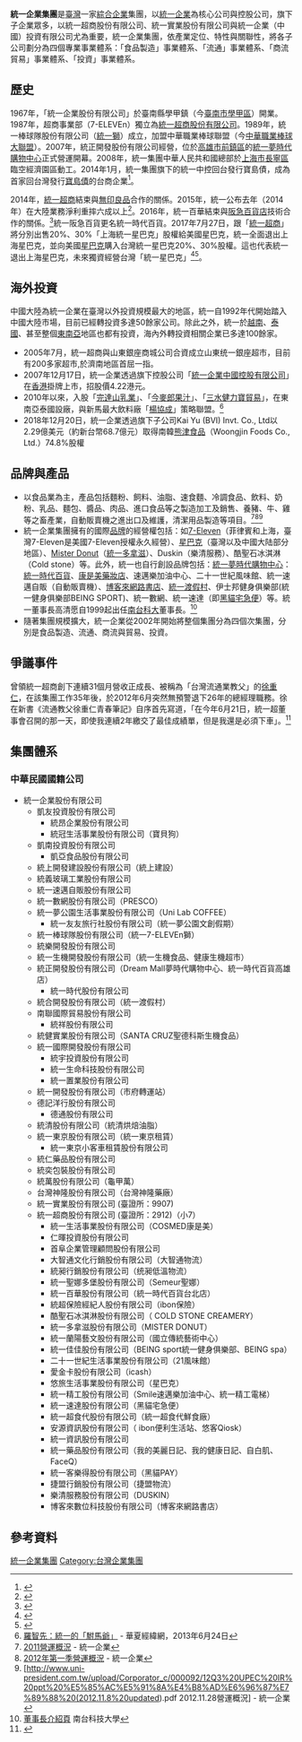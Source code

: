 '''統一企業集團'''是[[臺灣|臺灣]]一家[[綜合企業|綜合企業]]集團，以[[統一企業|統一企業]]為核心公司與控股公司，旗下子企業眾多，以統一超商股份有限公司、統一實業股份有限公司與統一企業（中國）投資有限公司尤為重要，統一企業集團，依產業定位、特性與關聯性，將各子公司劃分為四個專業事業體系：「食品製造」事業體系、「流通」事業體系、「商流貿易」事業體系、「投資」事業體系。

== 歷史 ==
1967年，「統一企業股份有限公司」於臺南縣學甲鎮（今[[台南市|臺南市]][[學甲區|學甲區]]）開業。1987年，超商事業部（7-ELEVEn）獨立為[[統一超商股份有限公司|統一超商股份有限公司]]。1989年，統一棒球隊股份有限公司（[[統一獅|統一獅]]）成立，加盟中華職業棒球聯盟（今[[中華職業棒球大聯盟|中華職業棒球大聯盟]]）。2007年，統正開發股份有限公司經營，位於[[高雄市|高雄市]][[前鎮區|前鎮區]]的[[統一夢時代購物中心|統一夢時代購物中心]]正式營運開幕。2008年，統一集團中華人民共和國總部於[[上海市|上海市]][[長寧區|長寧區]]臨空經濟園區動工。2014年1月，統一集團旗下的統一中控回台發行寶島債，成為首家回台灣發行[[寶島債|寶島債]]的台商企業<ref>{{Cite web |url=http://www.ettoday.net/news/20140123/319110.htm |title=首檔台商寶島債　統一中控今掛牌《東森新聞》 |access-date=2020-01-07 |archive-date=2016-08-17 |archive-url=https://web.archive.org/web/20160817090315/http://www.ettoday.net/news/20140123/319110.htm |dead-url=no }}</ref>。

2014年，[[統一超商股份有限公司|統一超商]]結束與[[無印良品|無印良品]]合作的關係。2015年，統一公布去年（2014年）在大陸業務淨利重摔六成以上<ref>{{Cite web |url=http://news.ltn.com.tw/news/business/paper/871964%E4%B8%AD%E5%9C%8B%E5%B8%82%E5%A0%B4%E6%AE%BA%E6%88%AE%E6%85%98%E7%83%88 |title=羅智先：趕快逃命 |access-date=2020-01-07 |archive-date=2017-03-05 |archive-url=https://web.archive.org/web/20170305062415/http://news.ltn.com.tw/news/business/paper/871964%E4%B8%AD%E5%9C%8B%E5%B8%82%E5%A0%B4%E6%AE%BA%E6%88%AE%E6%85%98%E7%83%88 |dead-url=no }}</ref>。2016年，統一百華結束與[[阪急百貨店|阪急百貨店]]技術合作的關係。<ref>{{Cite web |url=http://www.chinatimes.com/newspapers/20150708000059-260202 |title=統一、阪急百貨 分道揚鑣 |access-date=2020-01-07 |archive-date=2016-06-24 |archive-url=https://web.archive.org/web/20160624222659/http://www.chinatimes.com/newspapers/20150708000059-260202 |dead-url=no }}</ref>統一阪急百貨更名統一時代百貨。2017年7月27日，跟「[[統一超商|統一超商]]」將分別出售20%、30%「上海統一星巴克」股權給美國星巴克，統一全面退出上海星巴克，並向美國[[星巴克|星巴克]]購入台灣統一星巴克20%、30%股權。這也代表統一退出上海星巴克，未來獨資經營台灣「統一星巴克」<ref>{{cite news|author=|title=統一退出上海星巴克！收購台灣星巴克50%股權獨資經營|url=http://www.setn.com/News.aspx?NewsID=277214|accessdate=2017-07-27|newspaper=《[[三立新聞網|三立新聞網]]》|date=2017-07-28|deadurl=no|archiveurl=https://web.archive.org/web/20170730044723/http://www.setn.com/News.aspx?NewsID=277214|archivedate=2017-07-30}}</ref><ref>{{cite news|author=趙曼汝|title=統一為什麼要賣掉上海星巴克這隻小金雞？|url=http://www.cw.com.tw/article/article.action?id=5084100|accessdate=2017-07-27|newspaper=《[[天下雜誌|天下雜誌]]》|date=2017-07-27|deadurl=no|archiveurl=https://web.archive.org/web/20170728024557/http://www.cw.com.tw/article/article.action?id=5084100|archivedate=2017-07-28}}</ref>。

== 海外投資 ==
中國大陸為統一企業在臺灣以外投資規模最大的地區，統一自1992年代開始踏入中國大陸市場，目前已經轉投資多達50餘家公司。除此之外，統一於[[越南|越南]]、[[泰國|泰國]]、甚至整個[[東南亞|東南亞]]地區也都有投資，海內外轉投資相關企業已多達100餘家。

* 2005年7月，統一超商與山東銀座商城公司合資成立山東统一銀座超市，目前有200多家超市,於濟南地區首屈一指。
* 2007年12月17日，統一企業透過旗下控股公司「[[統一企業中國控股有限公司|統一企業中國控股有限公司]]」在[[香港|香港]]掛牌上市，招股價4.22港元。
* 2010年以來，入股「[[完達山乳業|完達山乳業]]」、「[[今麥郎果汁|今麥郎果汁]]」、「[[三水健力寶貿易|三水健力寶貿易]]」，在東南亞泰國設廠，與新馬最大飲料廠「[[楊協成|楊協成]]」策略聯盟。<ref>[http://www.huaxia.com/tslj/rdrw/2013/06/3392385.html 羅智先：統一的「駙馬爺」] {{Wayback|url=http://www.huaxia.com/tslj/rdrw/2013/06/3392385.html |date=20130819210656 }} - 華夏經緯網，2013年6月24日</ref>
* 2018年12月20日，統一企業透過旗下子公司Kai Yu (BVI) Invt. Co., Ltd以2.29億美元（約新台幣68.7億元）取得南韓[[熊津食品|熊津食品]]（Woongjin Foods Co., Ltd.）74.8%股權

== 品牌與產品 ==
* 以食品業為主，產品包括麵粉、飼料、油脂、速食麵、冷調食品、飲料、奶粉、乳品、麵包、醬品、肉品、進口食品等之製造加工及銷售、養豬、牛、雞等之畜產業，自動販賣機之進出口及維護，清潔用品製造等項目。<ref>[http://www.uni-president.com.tw/upload/FinancialY_c/2011/70-103.pdf 2011營運概況] {{Wayback|url=http://www.uni-president.com.tw/upload/FinancialY_c/2011/70-103.pdf |date=20121030111453 }} - 統一企業</ref><ref>[http://www.uni-president.com.tw/upload/Corporator_c/000084/12Q1%20UPEC%20ppt%20(6.19%20updated)%E5%85%AC%E5%91%8A%E4%B8%AD%E6%96%87%E7%89%88.pdf 2012年第一季營運概況]{{dead link|date=2018年5月|bot=InternetArchiveBot|fix-attempted=yes}} - 統一企業</ref><ref>[http://www.uni-president.com.tw/upload/Corporator_c/000092/12Q3%20UPEC%20IR%20ppt%20%E5%85%AC%E5%91%8A%E4%B8%AD%E6%96%87%E7%89%88%20(2012.11.8%20updated).pdf 2012.11.28營運概況]{{dead link|date=2018年5月|bot=InternetArchiveBot|fix-attempted=yes}} - 統一企業</ref>
* 統一企業集團擁有的國際[[品牌|品牌]]的經營權包括：如[[7-Eleven|7-Eleven]]（菲律賓和上海，臺灣7-Eleven是美國7-Eleven授權永久經營）、[[星巴克|星巴克]]（臺灣以及中國大陆部分地區）、[[Mister_Donut|Mister Donut]]（[[統一多拿滋|統一多拿滋]]）、Duskin（樂清服務）、酷聖石冰淇淋（Cold stone）等。此外，統一也自行創設品牌包括：[[統一夢時代購物中心|統一夢時代購物中心]]：[[統一時代百貨|統一時代百貨]]、[[康是美藥妝店|康是美藥妝店]]、速邁樂加油中心、二十一世紀風味館、統一速邁自販（自動販賣機）、[[博客來網路書店|博客來網路書店]]、[[統一渡假村|統一渡假村]]、伊士邦健身俱樂部(統一健身俱樂部BEING SPORT)、統一數網、統一速達（即[[統一速達|黑貓宅急便]]）等。統一董事長高清愿自1999起出任[[南台科大|南台科大]]董事長。<ref>[http://www.stust.edu.tw/about_html/board.html 董事長介紹頁] {{Wayback|url=http://www.stust.edu.tw/about_html/board.html |date=20130802132857 }}南台科技大學</ref>
* 隨著集團規模擴大，統一企業從2002年開始將整個集團分為四個次集團，分別是食品製造、流通、商流與貿易、投資。

== 爭議事件 ==
{{main|統一企業食品管理事件列表}}
曾領統一超商創下連續31個月營收正成長、被稱為「台灣流通業教父」的[[徐重仁|徐重仁]]，在該集團工作35年後，於2012年6月突然無預警退下26年的總經理職務。徐在新書《流通教父徐重仁青春筆記》自序首先寫道，「在今年6月21日，統一超董事會召開的那一天，即使我連續2年繳交了最佳成績單，但是我還是必須下車」。<ref>{{cite news|author=東森財經|title=繳最佳成績單還得下車徐重仁新書吐退休統一內幕|url=http://www.ettoday.net/news/20121007/111589.htm|publisher=東森新聞|date=2012-10-07|accessdate=2012-10-07|deadurl=no|archiveurl=https://web.archive.org/web/20121008192402/http://www.ettoday.net/news/20121007/111589.htm|archivedate=2012-10-08}}</ref>

== 集團體系 ==

=== 中華民國國籍公司 ===

*統一企業股份有限公司
** 凱友投資股份有限公司
*** 統昂企業股份有限公司
*** 統冠生活事業股份有限公司（寶貝狗）
** 凱南投資股份有限公司
*** 凱亞食品股份有限公司
** 統上開發建設股份有限公司（統上建設）
** 統義玻璃工業股份有限公司
** 統一速邁自販股份有限公司
** 統一數網股份有限公司（PRESCO）
** 統一夢公園生活事業股份有限公司（Uni Lab COFFEE）
*** 統一友友旅行社股份有限公司（統一夢公園文創假期）
** 統一棒球隊股份有限公司（統一7-ELEVEn獅）
** 統樂開發股份有限公司
** 統一生機開發股份有限公司（統一生機食品、健康生機超市）
** 統正開發股份有限公司（Dream Mall夢時代購物中心、統一時代百貨高雄店）
*** 統一時代股份有限公司
** 統合開發股份有限公司（統一渡假村）
** 南聯國際貿易股份有限公司
*** 統祥股份有限公司
** 統健實業股份有限公司（SANTA CRUZ聖德科斯生機食品）
** 統一國際開發股份有限公司
*** 統宇投資股份有限公司
*** 統一生命科技股份有限公司
*** 統一置業股份有限公司
** 統一開發股份有限公司（市府轉運站）
** 德記洋行股份有限公司
*** 德通股份有限公司
** 統清股份有限公司（統清烘焙油脂）
** 統一東京股份有限公司（統一東京租賃）
*** 統一東京小客車租賃股份有限公司
** 統仁藥品股份有限公司
** 統奕包裝股份有限公司
** 統萬股份有限公司（龜甲萬）
** 台灣神隆股份有限公司（台灣神隆藥廠）
** 統一實業股份有限公司 (臺證所：9907)
** 統一超商股份有限公司 (臺證所：2912)（小7）
*** 統一生活事業股份有限公司（COSMED康是美）
*** 仁暉投資股份有限公司
*** 首阜企業管理顧問股份有限公司
*** 大智通文化行銷股份有限公司（大智通物流）
*** 統昶行銷股份有限公司（统昶低溫物流）
*** 統一聖娜多堡股份有限公司（Semeur聖娜）
*** 統一百華股份有限公司（統一時代百貨台北店）
*** 統超保險經紀人股份有限公司（ibon保險）
*** 酷聖石冰淇淋股份有限公司（ COLD STONE CREAMERY）
*** 統一多拿滋股份有限公司（MISTER DONUT）
*** 統一蘭陽藝文股份有限公司（國立傳統藝術中心）
*** 統一佳佳股份有限公司（BEING sport統一健身俱樂部、BEING spa）
*** 二十一世紀生活事業股份有限公司（21風味館）
*** 愛金卡股份有限公司（icash）
*** 悠旅生活事業股份有限公司（星巴克）
*** 統一精工股份有限公司（Smile速邁樂加油中心、統一精工電梯）
*** 統一速達股份有限公司（黑貓宅急便）
*** 統一超食代股份有限公司（統一超食代鮮食廠）
*** 安源資訊股份有限公司（ ibon便利生活站、悠客Qiosk）
*** 統一資訊股份有限公司
*** 統一藥品股份有限公司（我的美麗日記、我的健康日記、自白肌、FaceQ）
*** 統一客樂得股份有限公司（黑貓PAY）
*** 捷盟行銷股份有限公司（捷盟物流）
*** 樂清服務股份有限公司（DUSKIN）
*** 博客來數位科技股份有限公司（博客來網路書店）

== 參考資料 ==
{{reflist}}

[[Category:統一企業集團|]]
[[Category:台灣企業集團|Category:台灣企業集團]]